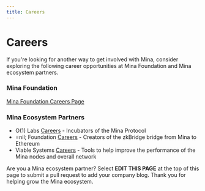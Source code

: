 ```yaml
---
title: Careers
---
```


# Careers

If you're looking for another way to get involved with Mina, consider exploring the following career opportunities at Mina Foundation and Mina ecosystem partners.


### Mina Foundation
[Mina Foundation Careers Page](https://mina-foundation.breezy.hr/)

### Mina Ecosystem Partners

- O(1) Labs [Careers](https://boards.greenhouse.io/o1labs) - Incubators of the Mina Protocol
- =nil; Foundation [Careers](https://nil.foundation/careers/) - Creators of the zkBridge bridge from Mina to Ethereum
- Viable Systems [Careers](https://www.viablesystems.io/rust-jobs) - Tools to help improve the performance of the Mina nodes and overall network

Are you a Mina ecosystem partner? Select __EDIT THIS PAGE__ at the top of this page to submit a pull request to add your company blog. Thank you for helping grow the Mina ecosystem.